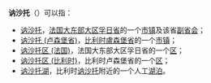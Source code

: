 '''讷沙托'''（{{lang-fr|Neufchâteau}}）可以指：

* [[讷沙托|讷沙托]]，[[法国|法国]][[大东部大区|大东部大区]][[孚日省|孚日省]]的一个[[市镇_(法国)|市镇]]及该省[[副省会|副省会]]；
* [[讷沙托_(卢森堡省)|讷沙托 (卢森堡省)]]，[[比利时|比利时]][[盧森堡省|盧森堡省]]的一个[[市镇_(比利时)|市镇]]；
* [[讷沙托区_(法国)|讷沙托区 (法国)]]，法国大东部大区孚日省的一个[[区_(法国)|区]]；
* [[讷沙托区_(比利时)|讷沙托区 (比利时)]]，比利时卢森堡省的一个[[区_(比利时)|区]]；
* [[讷沙托湖|讷沙托湖]]，比利时[[讷沙托_(卢森堡省)|讷沙托]]附近的一个人工[[湖泊|湖泊]]。

{{disambiguation|cat=三字譯名消歧義}}